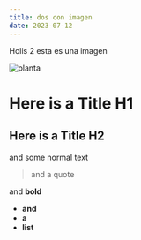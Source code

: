 ```yaml
---
title: dos con imagen
date: 2023-07-12
---
```

H﻿olis 2 esta es una imagen

![](/img/image-14.png "planta")

# H﻿ere is a Title H1

## H﻿ere is a Title H2

a﻿nd some normal text



> a﻿nd a quote

a﻿nd **bold**

* **a﻿nd**
* **a**﻿
* **list**